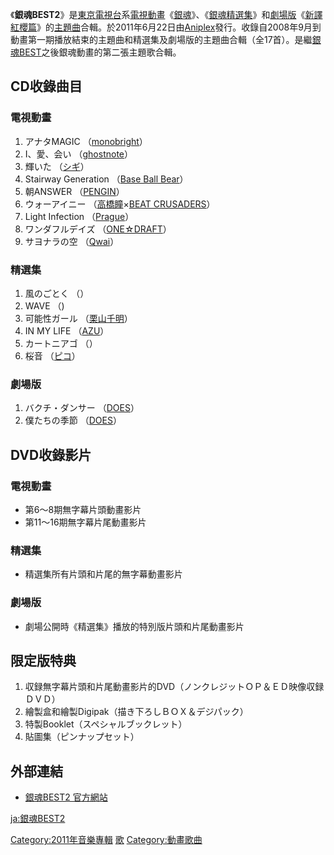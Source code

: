 {{Infobox Album
| Name           = 銀魂BEST2
| Type           = 精選
| Artist         = [[銀魂_(動畫)|銀魂]]
| Released       = 2011年6月22日（限定盤）
| Recorded       = 2008年 - 2011年 <br/> {{JPN}}
| Genre          = [[日本流行音樂|日本流行音樂]]<br />[[動畫歌曲|動畫歌曲]]
| Length         = 68分
| Label          = [[Aniplex|Aniplex(music)]]
| Producer       = 
| Last album     = [[銀魂BEST|銀魂BEST]]<br/>（2009年）
| This album     = （2011年）
| Next album     = 
| Misc           = 
}}
《'''銀魂BEST2'''》是[[東京電視台|東京電視台]]系[[電視動畫|電視動畫]]《[[銀魂_(動畫)|銀魂]]》、《[[銀魂精選集|銀魂精選集]]》和[[劇場版|劇場版]]《[[銀魂劇場版_新譯紅櫻篇|新譯紅櫻篇]]》的[[主題曲|主題曲]]合輯。於2011年6月22日由[[Aniplex|Aniplex]]發行。收錄自2008年9月到動畫第一期播放結束的主題曲和精選集及劇場版的主題曲合輯（全17首）。是繼[[銀魂BEST|銀魂BEST]]之後銀魂動畫的第二張主題歌合輯。

== CD收錄曲目 ==
=== 電視動畫 ===
# アナタMAGIC （[[monobright|monobright]]）
# I、愛、会い （[[ghostnote|ghostnote]]）
# 輝いた （[[シギ|シギ]]）
# Stairway Generation （[[Base_Ball_Bear|Base Ball Bear]]）
# 朝ANSWER （[[PENGIN|PENGIN]]）
# ウォーアイニー （[[高橋瞳|高橋瞳]]×[[BEAT_CRUSADERS|BEAT CRUSADERS]]）
# Light Infection （[[Prague|Prague]]）
# ワンダフルデイズ （[[ONE☆DRAFT|ONE☆DRAFT]]）
# サヨナラの空 （[[Qwai|Qwai]]）

=== 精選集 ===
# 風のごとく （{{link-ja|井上ジョー|井上ジョー}}）
# WAVE （{{link-ja|ビジャンドゥ|Vijandeux}})
# 可能性ガール （[[栗山千明|栗山千明]]）
# IN MY LIFE （[[AZU|AZU]]）
# カートニアゴ （{{link-ja|FLiP|FLiP}}）
# 桜音 （[[ピコ|ピコ]]）

=== 劇場版 ===
# バクチ・ダンサー （[[DOES|DOES]]）
# 僕たちの季節 （[[DOES|DOES]]）

== DVD收錄影片 ==
=== 電視動畫 ===
* 第6〜8期無字幕片頭動畫影片
* 第11〜16期無字幕片尾動畫影片

=== 精選集 ===
* 精選集所有片頭和片尾的無字幕動畫影片

=== 劇場版 ===
* 劇場公開時《精選集》播放的特別版片頭和片尾動畫影片

== 限定版特典 ==
# 収録無字幕片頭和片尾動畫影片的DVD（ノンクレジットＯＰ＆ＥＤ映像収録ＤＶＤ）
# 繪製盒和繪製Digipak（描き下ろしＢＯＸ＆デジパック）
# 特製Booklet（スペシャルブックレット）
# 貼圖集（ピンナップセット）

== 外部連結 ==
*{{ja}}[https://web.archive.org/web/20130911080451/http://www.aniplex.co.jp/gintama/cd/cd02.html#best02 銀魂BEST2 官方網站]
{{銀魂}}

{{Album-stub}}

{{DEFAULTSORT:Gintama Best Two}}

[[Category:2011年音樂專輯|Category:2011年音樂專輯]]
[[Category:銀魂|歌]]
[[Category:動畫歌曲|Category:動畫歌曲]]

[[ja:銀魂BEST2|ja:銀魂BEST2]]
